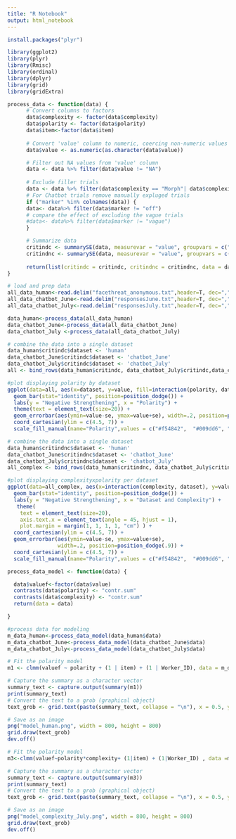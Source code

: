 ---
title: "R Notebook"
output: html_notebook
---
```{r}
install.packages("plyr")
```

```{r}
library(ggplot2)
library(plyr)
library(Rmisc)
library(ordinal)
library(dplyr)
library(grid)
library(gridExtra)
```

```{r}
process_data <- function(data) {
      # Convert columns to factors
      data$complexity <- factor(data$complexity)
      data$polarity <- factor(data$polarity)
      data$item<-factor(data$item)
        
      # Convert 'value' column to numeric, coercing non-numeric values to NA
      data$value <- as.numeric(as.character(data$value))

      # Filter out NA values from 'value' column
      data <- data %>% filter(data$value != "NA")
  
      # Exclude filler trials 
      data <- data %>% filter(data$complexity == "Morph"| data$complexity == "Nonmorph")
      # For Chatbot trials remove manually expluged trials
      if ("marker" %in% colnames(data)) {
      data<- data%>% filter(data$marker != "off")
      # compare the effect of excluding the vague trials 
      #data<- data%>% filter(data$marker != "vague")
      }

      # Summarize data
      critindc <- summarySE(data, measurevar = "value", groupvars = c("polarity"), na.rm = TRUE)
      critindnc <- summarySE(data, measurevar = "value", groupvars = c("polarity", "complexity"), na.rm = TRUE)
      
      return(list(critindc = critindc, critindnc = critindnc, data = data))
}
```

```{r}
# load and prep data
all_data_human<-read.delim("facethreat_anonymous.txt",header=T, dec=",")
all_data_chatbot_June<-read.delim("responsesJune.txt",header=T, dec=",")
all_data_chatbot_July<-read.delim("responsesJuly.txt",header=T, dec=",")

data_human<-process_data(all_data_human)
data_chatbot_June<-process_data(all_data_chatbot_June)
data_chatbot_July <-process_data(all_data_chatbot_July)
```


```{r}
# combine the data into a single dataset
data_human$critindc$dataset <- 'human'
data_chatbot_June$critindc$dataset <- 'chatbot_June'
data_chatbot_July$critindc$dataset <- 'chatbot_July'
all <- bind_rows(data_human$critindc, data_chatbot_July$critindc,data_chatbot_June$critindc)

#plot displaying polarity by dataset
ggplot(data=all, aes(x=dataset, y=value, fill=interaction(polarity, dataset))) + 
  geom_bar(stat="identity", position=position_dodge()) +
  labs(y = "Negative Strengthening", x = "Polarity") +
  theme(text = element_text(size=20)) +
  geom_errorbar(aes(ymin=value-se, ymax=value+se), width=.2, position=position_dodge(.9)) +
  coord_cartesian(ylim = c(4.5, 7)) +
  scale_fill_manual(name="Polarity",values = c("#f54842",  "#009dd6", "#f58d42", "#226ff3", "#f658bc", "#12deca" ) )

```

```{r}
# combine the data into a single dataset
data_human$critindnc$dataset <- 'human'
data_chatbot_June$critindnc$dataset <- 'chatbot_June'
data_chatbot_July$critindnc$dataset <- 'chatbot_July'
all_complex <- bind_rows(data_human$critindnc, data_chatbot_July$critindnc,data_chatbot_June$critindnc)

#plot displaying complexityxpolarity per dataset
ggplot(data=all_complex, aes(x=interaction(complexity, dataset), y=value, fill=interaction(polarity, dataset))) +
  geom_bar(stat="identity", position=position_dodge()) +
  labs(y = "Negative Strengthening", x = "Dataset and Complexity") +  
   theme(
    text = element_text(size=20),
    axis.text.x = element_text(angle = 45, hjust = 1),
    plot.margin = margin(1, 1, 1, 1, "cm") ) +
  coord_cartesian(ylim = c(4.5, 7)) +
  geom_errorbar(aes(ymin=value-se, ymax=value+se),
                width=.2, position=position_dodge(.9)) +
  coord_cartesian(ylim = c(4.5, 7)) +
  scale_fill_manual(name="Polarity",values = c("#f54842",  "#009dd6", "#f58d42", "#226ff3", "#f658bc", "#12deca" ) )

```
```{r}
process_data_model <- function(data) {

  data$valuef<-factor(data$value)
  contrasts(data$polarity) <- "contr.sum"
  contrasts(data$complexity) <- "contr.sum"
  return(data = data)

}
```

```{r}
#process data for modeling 
m_data_human<-process_data_model(data_human$data)
m_data_chatbot_June<-process_data_model(data_chatbot_June$data)
m_data_chatbot_July<-process_data_model(data_chatbot_July$data)

```

```{r}
# Fit the polarity model
m1 <- clmm(valuef ~ polarity + (1 | item) + (1 | Worker_ID), data = m_data_human)

# Capture the summary as a character vector
summary_text <- capture.output(summary(m1))
print(summary_text)
# Convert the text to a grob (graphical object)
text_grob <- grid.text(paste(summary_text, collapse = "\n"), x = 0.5, y = 0.5, just = "center", gp = gpar(fontsize = 10))

# Save as an image
png("model_human.png", width = 800, height = 800)
grid.draw(text_grob)
dev.off()

```

```{r}
# Fit the polarity model
m3<-clmm(valuef~polarity*complexity+ (1|item) + (1|Worker_ID) , data =m_data_chatbot_July)

# Capture the summary as a character vector
summary_text <- capture.output(summary(m3))
print(summary_text)
# Convert the text to a grob (graphical object)
text_grob <- grid.text(paste(summary_text, collapse = "\n"), x = 0.5, y = 0.5, just = "center", gp = gpar(fontsize = 10))

# Save as an image
png("model_complexity_July.png", width = 800, height = 800)
grid.draw(text_grob)
dev.off()
```
